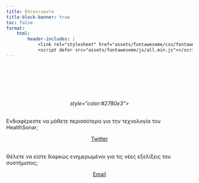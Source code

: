 ```yaml
---
title: Επικοινωνία
title-block-banner: true
toc: false
format:
    html:
        header-includes: |
            <link rel="stylesheet" href="assets/fontawesome/css/fontawesome.min.css">
            <script defer src="assets/fontawesome/js/all.min.js"></script>
---
```


<br>
<br>
<br>
<br>
<br>

:::: {.grid}


::: {.g-col-12 .g-col-md-4}
:::
::: {.g-col-12 .g-col-md-4}
<div class="card mb-2">
<div class="card-body">
<center><i class="fa-brands fa-twitter fa-2x"> style="color:#2780e3"></i></center><br>
<p class="card-text">
Ενδιαφέρεστε να μάθετε περισσότερα για την τεχνολογία του HealthSonar;
</p>
<center>
<a href="https://www.twitter.com/healthsonar" class="btn btn-primary stretched-link">Twitter</a>
</center>
</div>
</div>
:::
::: {.g-col-12 .g-col-md-4}
:::


::: {.g-col-12 .g-col-md-4}
:::
::: {.g-col-12 .g-col-md-4}
<div class="card mb-2">
<div class="card-body">
<center><i class="fa-solid fa-envelope fa-2x"></i></center><br>
<p class="card-text">
Θέλετε να είστε διαρκώς ενημερωμένοι για τις νέες εξελίξεις του συστήματος;
</p>
<center>
<a href="mailto:info@pdneurotechnology.com" class="btn btn-primary stretched-link">Email</a>
</center>
</div>
</div>
:::
::: {.g-col-12 .g-col-md-4}
:::

::::